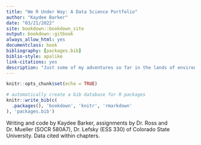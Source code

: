 ```yaml
--- 
title: "We R Under Way: A Data Science Portfolio"
author: "Kaydee Barker"
date: "03/21/2022"
site: bookdown::bookdown_site
output: bookdown::gitbook
always_allow_html: yes
documentclass: book
bibliography: [packages.bib]
biblio-style: apalike
link-citations: yes
description: "Just some of my adventures so far in the lands of environmental data. Warning: I can't help adding nerd jokes, so pun-ish me."
---
```


```r
knitr::opts_chunk$set(echo = TRUE)

# automatically create a bib database for R packages
knitr::write_bib(c(
  .packages(), 'bookdown', 'knitr', 'rmarkdown'
), 'packages.bib')

```

Writing and code by Kaydee Barker, assignments by Dr. Ross and Dr. Mueller (SOCR 580A7), Dr. Lefsky (ESS 330) of Colorado State University. Data cited within chapters.


